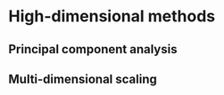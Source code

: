 # High-dimensional methods {#sec-highdim}

## Principal component analysis

## Multi-dimensional scaling
